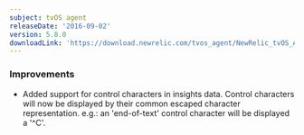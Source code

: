 ```yaml
---
subject: tvOS agent
releaseDate: '2016-09-02'
version: 5.8.0
downloadLink: 'https://download.newrelic.com/tvos_agent/NewRelic_tvOS_Agent_5.8.0.zip'
---
```


### Improvements

* Added support for control characters in insights data. Control characters will now be displayed by their common escaped character representation. e.g.: an 'end-of-text' control character will be displayed a '^C'.
